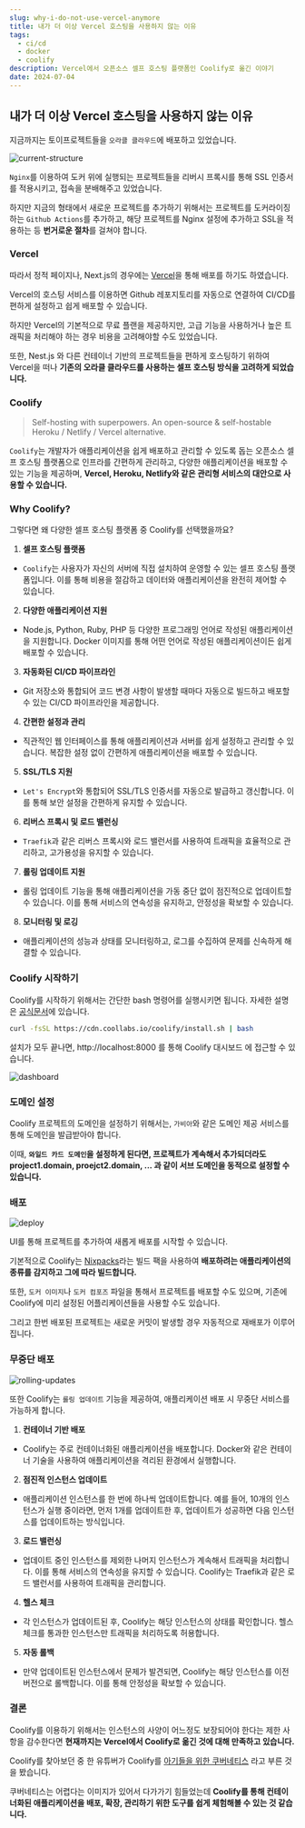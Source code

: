 ---
slug: why-i-do-not-use-vercel-anymore
title: 내가 더 이상 Vercel 호스팅을 사용하지 않는 이유
tags: 
  - ci/cd
  - docker
  - coolify
description: Vercel에서 오픈소스 셀프 호스팅 플랫폼인 Coolify로 옮긴 이야기
date: 2024-07-04
---
## 내가 더 이상 Vercel 호스팅을 사용하지 않는 이유

지금까지는 토이프로젝트들을 `오라클 클라우드`에 배포하고 있었습니다.

![current-structure](/public/posts/blog/why-i-do-not-use-vercel-anymore/current-structure.png)

`Nginx`를 이용하여 도커 위에 실행되는 프로젝트들을 리버시 프록시를 통해 SSL 인증서를 적용시키고, 접속을 분배해주고 있었습니다.

하지만 지금의 형태에서 새로운 프로젝트를 추가하기 위해서는 프로젝트를 도커라이징 하는 `Github Actions`를 추가하고, 해당 프로젝트를 Nginx 설정에 추가하고 SSL을 적용하는 등 **번거로운 절차**를 걸쳐야 합니다.

### Vercel

따라서 정적 페이지나, Next.js의 경우에는 [Vercel](https://vercel.com/)을 통해 배포를 하기도 하였습니다.

Vercel의 호스팅 서비스를 이용하면 Github 레포지토리를 자동으로 연결하여 CI/CD를 편하게 설정하고 쉽게 배포할 수 있습니다.

하지만 Vercel의 기본적으로 무료 플랜을 제공하지만, 고급 기능을 사용하거나 높은 트래픽을 처리해야 하는 경우 비용을 고려해야할 수도 있었습니다.

또한, Nest.js 와 다른 컨테이너 기반의 프로젝트들을 편하게 호스팅하기 위하여 Vercel을 떠나 **기존의 오라클 클라우드를 사용하는 셀프 호스팅 방식을 고려하게 되었습니다.**

### Coolify

> Self-hosting with superpowers. An open-source & self-hostable Heroku / Netlify / Vercel alternative.

`Coolify`는 개발자가 애플리케이션을 쉽게 배포하고 관리할 수 있도록 돕는 오픈소스 셀프 호스팅 플랫폼으로 인프라를 간편하게 관리하고, 다양한 애플리케이션을 배포할 수 있는 기능을 제공하며, **Vercel, Heroku, Netlify와 같은 관리형 서비스의 대안으로 사용할 수 있습니다.**

### Why Coolify?

그렇다면 왜 다양한 셀프 호스팅 플랫폼 중 Coolify를 선택했을까요?

1. **셀프 호스팅 플랫폼**

- `Coolify`는 사용자가 자신의 서버에 직접 설치하여 운영할 수 있는 셀프 호스팅 플랫폼입니다. 이를 통해 비용을 절감하고 데이터와 애플리케이션을 완전히 제어할 수 있습니다.

2. **다양한 애플리케이션 지원**

- Node.js, Python, Ruby, PHP 등 다양한 프로그래밍 언어로 작성된 애플리케이션을 지원합니다. Docker 이미지를 통해 어떤 언어로 작성된 애플리케이션이든 쉽게 배포할 수 있습니다.
 
3. **자동화된 CI/CD 파이프라인**

- Git 저장소와 통합되어 코드 변경 사항이 발생할 때마다 자동으로 빌드하고 배포할 수 있는 CI/CD 파이프라인을 제공합니다.

4. **간편한 설정과 관리**

- 직관적인 웹 인터페이스를 통해 애플리케이션과 서버를 쉽게 설정하고 관리할 수 있습니다. 복잡한 설정 없이 간편하게 애플리케이션을 배포할 수 있습니다.

5. **SSL/TLS 지원**

- `Let's Encrypt`와 통합되어 SSL/TLS 인증서를 자동으로 발급하고 갱신합니다. 이를 통해 보안 설정을 간편하게 유지할 수 있습니다.

6. **리버스 프록시 및 로드 밸런싱**

- `Traefik`과 같은 리버스 프록시와 로드 밸런서를 사용하여 트래픽을 효율적으로 관리하고, 고가용성을 유지할 수 있습니다.

7. **롤링 업데이트 지원**

- 롤링 업데이트 기능을 통해 애플리케이션을 가동 중단 없이 점진적으로 업데이트할 수 있습니다. 이를 통해 서비스의 연속성을 유지하고, 안정성을 확보할 수 있습니다.

8. **모니터링 및 로깅**

- 애플리케이션의 성능과 상태를 모니터링하고, 로그를 수집하여 문제를 신속하게 해결할 수 있습니다.

### Coolify 시작하기

Coolify를 시작하기 위해서는 간단한 bash 명령어를 실행시키면 됩니다. 자세한 설명은 [공식문서](https://coolify.io/docs/installation)에 있습니다.

```bash title="coolify 설치"
curl -fsSL https://cdn.coollabs.io/coolify/install.sh | bash
```

설치가 모두 끝나면, http://localhost:8000 를 통해 Coolify 대시보드 에 접근할 수 있습니다.

![dashboard](/public/posts/blog/why-i-do-not-use-vercel-anymore/dashboard.png)

### 도메인 설정

Coolify 프로젝트의 도메인을 설정하기 위해서는, `가비아`와 같은 도메인 제공 서비스를 통해 도메인을 발급받아야 합니다.

이때, **`와일드 카드 도메인`을 설정하게 된다면, 프로젝트가 계속해서 추가되더라도 project1.domain, proejct2.domain, ... 과 같이 서브 도메인을 동적으로 설정할 수 있습니다.**

### 배포

![deploy](/public/posts/blog/why-i-do-not-use-vercel-anymore/deploy.png)


UI를 통해 프로젝트를 추가하여 새롭게 배포를 시작할 수 있습니다.

기본적으로 Coolify는 [Nixpacks](https://nixpacks.com/docs)라는 빌드 팩을 사용하여 **배포하려는 애플리케이션의 종류를 감지하고 그에 따라 빌드합니다.**

또한, `도커 이미지`나 `도커 컴포즈` 파일을 통해서 프로젝트를 배포할 수도 있으며, 기존에 Coolify에 미리 설정된 어플리케이션들을 사용할 수도 있습니다.

그리고 한번 배포된 프로젝트는 새로운 커밋이 발생할 경우 자동적으로 재배포가 이루어집니다.

### 무중단 배포

![rolling-updates](/public/posts/blog/why-i-do-not-use-vercel-anymore/rolling-updates.png)

또한 Coolify는 `롤링 업데이트` 기능을 제공하여, 애플리케이션 배포 시 무중단 서비스를 가능하게 합니다. 

1. **컨테이너 기반 배포**
- Coolify는 주로 컨테이너화된 애플리케이션을 배포합니다. Docker와 같은 컨테이너 기술을 사용하여 애플리케이션을 격리된 환경에서 실행합니다.

2. **점진적 인스턴스 업데이트**
- 애플리케이션 인스턴스를 한 번에 하나씩 업데이트합니다. 예를 들어, 10개의 인스턴스가 실행 중이라면, 먼저 1개를 업데이트한 후, 업데이트가 성공하면 다음 인스턴스를 업데이트하는 방식입니다.

3. **로드 밸런싱**
- 업데이트 중인 인스턴스를 제외한 나머지 인스턴스가 계속해서 트래픽을 처리합니다. 이를 통해 서비스의 연속성을 유지할 수 있습니다. Coolify는 Traefik과 같은 로드 밸런서를 사용하여 트래픽을 관리합니다.

4. **헬스 체크**
- 각 인스턴스가 업데이트된 후, Coolify는 해당 인스턴스의 상태를 확인합니다. 헬스 체크를 통과한 인스턴스만 트래픽을 처리하도록 허용합니다.

5. **자동 롤백**
- 만약 업데이트된 인스턴스에서 문제가 발견되면, Coolify는 해당 인스턴스를 이전 버전으로 롤백합니다. 이를 통해 안정성을 확보할 수 있습니다.

### 결론

Coolify를 이용하기 위해서는 인스턴스의 사양이 어느정도 보장되어야 한다는 제한 사항을 감수한다면 **현재까지는 Vercel에서 Coolify로 옮긴 것에 대해 만족하고 있습니다.**

Coolify를 찾아보던 중 한 유튜버가 Coolify를 [아기들을 위한 쿠버네티스](https://www.youtube.com/shorts/LrKqptIOFTw) 라고 부른 것을 봤습니다.

쿠버네티스는 어렵다는 이미지가 있어서 다가가기 힘들었는데 **Coolify를 통해 컨테이너화된 애플리케이션을 배포, 확장, 관리하기 위한 도구를 쉽게 체험해볼 수 있는 것 같습니다.**

